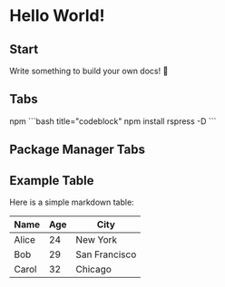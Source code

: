 
# Hello World!

## Start

Write something to build your own docs! 🎁

## Tabs

<Tabs>
  <Tab label="first tab">npm</Tab>
  <Tab label="second tab">
    ```bash title="codeblock"
    npm install rspress -D
    ```
  </Tab>
</Tabs>

## Package Manager Tabs

<PackageManagerTabs command="install rspress -D" />

## Example Table

Here is a simple markdown table:

| Name   | Age | City      |
|--------|-----|-----------|
| Alice  | 24  | New York  |
| Bob    | 29  | San Francisco |
| Carol  | 32  | Chicago   |

